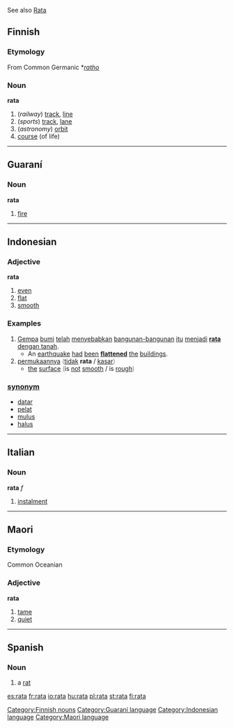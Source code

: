See also [[Rata]]
==Finnish==
===Etymology===
From Common Germanic *''[[ratho]]''
===Noun===
'''rata'''

# (''railway'') [[track]], [[line]]
# (''sports'') [[track]], [[lane]]
# (''astronomy'') [[orbit]]
# [[course]] (of life)

[[Category:Finnish nouns]]

----

==Guaraní==
===Noun===
'''rata'''

# [[fire]]

[[Category:Guaraní language]]

----

==Indonesian==
===Adjective===
'''rata'''

# [[even]]
# [[flat]]
# [[smooth]]

===Examples===
# [[gempa|Gempa]] [[bumi]] [[telah]] [[sebab|menyebabkan]] [[bangun|bangunan-bangunan]] [[itu]] [[jadi|menjadi]] <u>'''rata''' [[dengan]] [[tanah]]</u>.
#* An [[earthquake]]  [[had]] [[been]] '''[[flatten]]ed''' [[the]] [[building]]s.
# [[muka|permukaannya]] <font color="grey">(</font>[[tidak]] '''rata''' / [[kasar]]<font color="grey">)</font>
#* [[the]] [[surface]] <font color="grey">(</font>is [[not]] [[smooth]] / is [[rough]]<font color="grey">)</font>

=== [[synonym]] ===
* [[datar]]
* [[pelat]]
* [[mulus]]
* [[halus]]

[[Category:Indonesian language]]

----

==Italian==
===Noun===
'''rata''' ''f''

# [[instalment]]

----

==Maori==
===Etymology===
Common Oceanian
===Adjective===
'''rata'''

# [[tame]]
# [[quiet]]

[[Category:Maori language]]

----

== Spanish ==
=== Noun ===
# a [[rat]]

[[es:rata]]
[[fr:rata]]
[[io:rata]]
[[hu:rata]]
[[pl:rata]]
[[st:rata]]
[[fi:rata]]